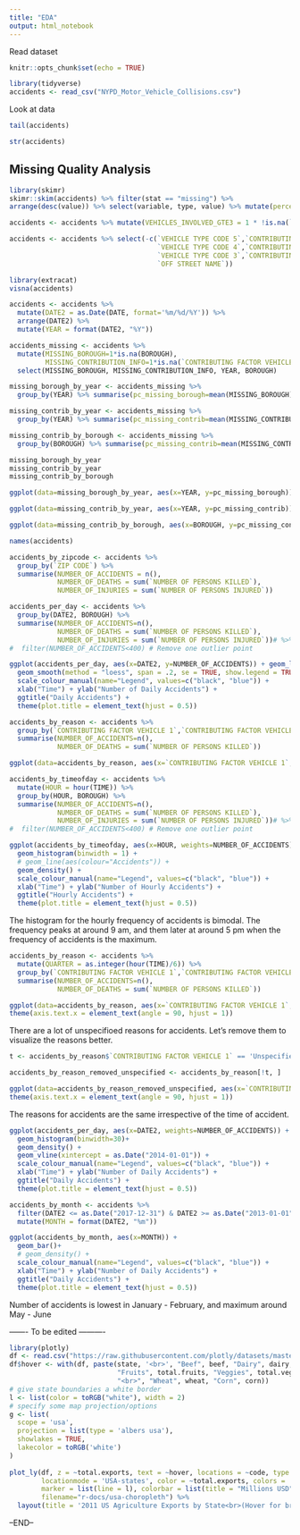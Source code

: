 ---
title: "EDA"
output: html_notebook
---

Read dataset


```{r setup, include=FALSE}
knitr::opts_chunk$set(echo = TRUE)
```

```{r eda, message=FALSE, warning=FALSE, results='hide'}
library(tidyverse)
accidents <- read_csv("NYPD_Motor_Vehicle_Collisions.csv")
```

Look at data

```{r}
tail(accidents)

```

```{r}
str(accidents)
```
## Missing Quality Analysis


```{r}
library(skimr)
skimr::skim(accidents) %>% filter(stat == "missing") %>%
arrange(desc(value)) %>% select(variable, type, value) %>% mutate(percent = value/nrow(accidents))

```
```{r}
accidents <- accidents %>% mutate(VEHICLES_INVOLVED_GTE3 = 1 * !is.na(`CONTRIBUTING FACTOR VEHICLE 3`))
```


```{r}
accidents <- accidents %>% select(-c(`VEHICLE TYPE CODE 5`,`CONTRIBUTING FACTOR VEHICLE 5`,
                                     `VEHICLE TYPE CODE 4`,`CONTRIBUTING FACTOR VEHICLE 4`,
                                     `VEHICLE TYPE CODE 3`,`CONTRIBUTING FACTOR VEHICLE 3`,
                                     `OFF STREET NAME`))

```


```{r, fig.height=10, fig.width=10}
library(extracat)
visna(accidents)

```
```{r}
accidents <- accidents %>% 
  mutate(DATE2 = as.Date(DATE, format='%m/%d/%Y')) %>% 
  arrange(DATE2) %>% 
  mutate(YEAR = format(DATE2, "%Y"))
```

```{r}
accidents_missing <- accidents %>% 
  mutate(MISSING_BOROUGH=1*is.na(BOROUGH), 
         MISSING_CONTRIBUTION_INFO=1*is.na(`CONTRIBUTING FACTOR VEHICLE 1`)) %>%
  select(MISSING_BOROUGH, MISSING_CONTRIBUTION_INFO, YEAR, BOROUGH)

missing_borough_by_year <- accidents_missing %>%
  group_by(YEAR) %>% summarise(pc_missing_borough=mean(MISSING_BOROUGH))

missing_contrib_by_year <- accidents_missing %>%
  group_by(YEAR) %>% summarise(pc_missing_contrib=mean(MISSING_CONTRIBUTION_INFO))

missing_contrib_by_borough <- accidents_missing %>%
  group_by(BOROUGH) %>% summarise(pc_missing_contrib=mean(MISSING_CONTRIBUTION_INFO))

missing_borough_by_year
missing_contrib_by_year
missing_contrib_by_borough
```

```{r}
ggplot(data=missing_borough_by_year, aes(x=YEAR, y=pc_missing_borough)) + geom_col()
```

```{r}
ggplot(data=missing_contrib_by_year, aes(x=YEAR, y=pc_missing_contrib)) + geom_col()
```

```{r}
ggplot(data=missing_contrib_by_borough, aes(x=BOROUGH, y=pc_missing_contrib)) + geom_col()
```

```{r}

names(accidents)
```

```{r}
accidents_by_zipcode <- accidents %>% 
  group_by(`ZIP CODE`) %>% 
  summarise(NUMBER_OF_ACCIDENTS = n(), 
            NUMBER_OF_DEATHS = sum(`NUMBER OF PERSONS KILLED`), 
            NUMBER_OF_INJURIES = sum(`NUMBER OF PERSONS INJURED`))

```


```{r}

accidents_per_day <- accidents %>%
  group_by(DATE2, BOROUGH) %>%
  summarise(NUMBER_OF_ACCIDENTS=n(), 
            NUMBER_OF_DEATHS = sum(`NUMBER OF PERSONS KILLED`), 
            NUMBER_OF_INJURIES = sum(`NUMBER OF PERSONS INJURED`))# %>%
#  filter(NUMBER_OF_ACCIDENTS<400) # Remove one outlier point 

```

```{r}
ggplot(accidents_per_day, aes(x=DATE2, y=NUMBER_OF_ACCIDENTS)) + geom_line(aes(colour="Accidents")) +
  geom_smooth(method = "loess", span = .2, se = TRUE, show.legend = TRUE, aes(colour="Trend")) +
  scale_colour_manual(name="Legend", values=c("black", "blue")) +
  xlab("Time") + ylab("Number of Daily Accidents") +
  ggtitle("Daily Accidents") +
  theme(plot.title = element_text(hjust = 0.5))

```

```{r, fig.height=10, fig.width=8}

accidents_by_reason <- accidents %>%
  group_by(`CONTRIBUTING FACTOR VEHICLE 1`,`CONTRIBUTING FACTOR VEHICLE 2`) %>%
  summarise(NUMBER_OF_ACCIDENTS=n(), 
            NUMBER_OF_DEATHS = sum(`NUMBER OF PERSONS KILLED`))

ggplot(data=accidents_by_reason, aes(x=`CONTRIBUTING FACTOR VEHICLE 1`, y=NUMBER_OF_ACCIDENTS)) + geom_col() + coord_flip()

```


```{r, fig.height=10, fig.width=8}

accidents_by_timeofday <- accidents %>%
  mutate(HOUR = hour(TIME)) %>%
  group_by(HOUR, BOROUGH) %>%
  summarise(NUMBER_OF_ACCIDENTS=n(), 
            NUMBER_OF_DEATHS = sum(`NUMBER OF PERSONS KILLED`), 
            NUMBER_OF_INJURIES = sum(`NUMBER OF PERSONS INJURED`))# %>%
#  filter(NUMBER_OF_ACCIDENTS<400) # Remove one outlier point 

```

```{r, fig.height=6, fig.width=8}

ggplot(accidents_by_timeofday, aes(x=HOUR, weights=NUMBER_OF_ACCIDENTS)) +
  geom_histogram(binwidth = 1) +
  # geom_line(aes(colour="Accidents")) +
  geom_density() +
  scale_colour_manual(name="Legend", values=c("black", "blue")) +
  xlab("Time") + ylab("Number of Hourly Accidents") +
  ggtitle("Hourly Accidents") +
  theme(plot.title = element_text(hjust = 0.5))

```

The histogram for the hourly frequency of accidents is bimodal. The frequency peaks at around 9 am, and them later at around 5 pm when the frequency of accidents is the maximum.


```{r, fig.height=6, fig.width=8}

accidents_by_reason <- accidents %>%
  mutate(QUARTER = as.integer(hour(TIME)/6)) %>%
  group_by(`CONTRIBUTING FACTOR VEHICLE 1`,`CONTRIBUTING FACTOR VEHICLE 2`, `QUARTER`) %>%
  summarise(NUMBER_OF_ACCIDENTS=n(), 
            NUMBER_OF_DEATHS = sum(`NUMBER OF PERSONS KILLED`))

ggplot(data=accidents_by_reason, aes(x=`CONTRIBUTING FACTOR VEHICLE 1`, y=NUMBER_OF_ACCIDENTS)) + geom_col() + coord_flip() + facet_grid(.~QUARTER) +
theme(axis.text.x = element_text(angle = 90, hjust = 1))


```

There are a lot of unspecifioed reasons for accidents. Let's remove them to visualize the reasons better.


```{r, fig.height=6, fig.width=8}

t <- accidents_by_reason$`CONTRIBUTING FACTOR VEHICLE 1` == 'Unspecified'

accidents_by_reason_removed_unspecified <- accidents_by_reason[!t, ]

ggplot(data=accidents_by_reason_removed_unspecified, aes(x=`CONTRIBUTING FACTOR VEHICLE 1`, y=NUMBER_OF_ACCIDENTS)) + geom_col() + coord_flip() + facet_grid(.~QUARTER) +
theme(axis.text.x = element_text(angle = 90, hjust = 1))

```

The reasons for accidents are the same irrespective of the time of accident.


```{r, fig.height=6, fig.width=8}
ggplot(accidents_per_day, aes(x=DATE2, weights=NUMBER_OF_ACCIDENTS)) +
  geom_histogram(binwidth=30)+
  geom_density() +
  geom_vline(xintercept = as.Date("2014-01-01")) +
  scale_colour_manual(name="Legend", values=c("black", "blue")) +
  xlab("Time") + ylab("Number of Daily Accidents") +
  ggtitle("Daily Accidents") +
  theme(plot.title = element_text(hjust = 0.5))

```


```{r, fig.height=6, fig.width=8}

accidents_by_month <- accidents %>% 
  filter(DATE2 <= as.Date("2017-12-31") & DATE2 >= as.Date("2013-01-01")) %>%
  mutate(MONTH = format(DATE2, "%m"))

ggplot(accidents_by_month, aes(x=MONTH)) +
  geom_bar()+
  # geom_density() +
  scale_colour_manual(name="Legend", values=c("black", "blue")) +
  xlab("Time") + ylab("Number of Daily Accidents") +
  ggtitle("Daily Accidents") +
  theme(plot.title = element_text(hjust = 0.5))

```

Number of accidents is lowest in January - February, and maximum around May - June



------- To be edited ----------
```{r, fig.height=6, fig.width=8}

library(plotly)
df <- read.csv("https://raw.githubusercontent.com/plotly/datasets/master/2011_us_ag_exports.csv")
df$hover <- with(df, paste(state, '<br>', "Beef", beef, "Dairy", dairy, "<br>",
                           "Fruits", total.fruits, "Veggies", total.veggies,
                           "<br>", "Wheat", wheat, "Corn", corn))
# give state boundaries a white border
l <- list(color = toRGB("white"), width = 2)
# specify some map projection/options
g <- list(
  scope = 'usa',
  projection = list(type = 'albers usa'),
  showlakes = TRUE,
  lakecolor = toRGB('white')
)
 
plot_ly(df, z = ~total.exports, text = ~hover, locations = ~code, type = 'choropleth',
        locationmode = 'USA-states', color = ~total.exports, colors = 'Purples',
        marker = list(line = l), colorbar = list(title = "Millions USD"),
        filename="r-docs/usa-choropleth") %>%
  layout(title = '2011 US Agriculture Exports by State<br>(Hover for breakdown)', geo = g)

```




--END--

